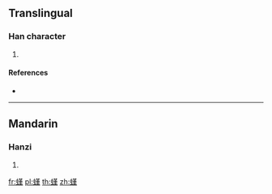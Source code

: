 {{character info/new}}
==Translingual==

===Han character===
{{Han char|rn=142|rad=虫|as=11|sn=17|four=54114|canj=LITLM}}

# {{defn|Han|sort=虫11}}

====References====
* {{Han ref|kx=1095.160|dkj=33516|dj=1560.040|hdz=42883.040|uh=87BC|ud=34748|bh=EE60|bd=61024}}

----

==Mandarin==

===Hanzi===
{{cmn-hanzi|pin=[[qǐn]] ([[qin3]])|wg=ch'in<sup>3</sup>}}

# {{defn|lang=cmn|sort=虫11}}

[[fr:螼]]
[[pl:螼]]
[[th:螼]]
[[zh:螼]]